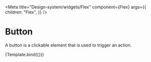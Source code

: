 
<Meta
  title="Design-system/widgets/Flex"
  component={Flex}
  args={{
    children: "Flex",
  }}
/>


# Button

A button is a clickable element that is used to trigger an action.

<Canvas>
  <Story name="Flex">{Template.bind({})}</Story>
</Canvas>

<ArgsTable story="Flex" of={Flex} />
